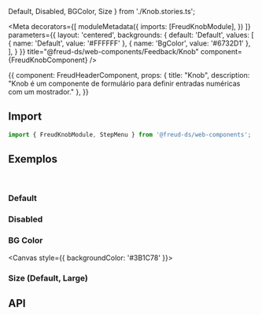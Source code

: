   Default,
  Disabled,
  BGColor,
  Size
} from './Knob.stories.ts';

<Meta
  decorators={[
    moduleMetadata({
      imports: [FreudKnobModule],
    })
  ]}
  parameters={{
    layout: 'centered',
    backgrounds: {
      default: 'Default',
      values: [
        { name: 'Default', value: '#FFFFFF' },
        { name: 'BgColor', value: '#6732D1' },
      ],
    }
  }}
title="@freud-ds/web-components/Feedback/Knob" component={FreudKnobComponent} />

<Story name="Storyname-hidden">
  {{
    component: FreudHeaderComponent,
    props: {
      title: "Knob",
      description: "Knob é um componente de formulário para definir entradas numéricas com um mostrador."
    },
  }}
</Story>

## <a id="importing"></a>Import

```ts
import { FreudKnobModule, StepMenu } from '@freud-ds/web-components';
```

## <a id="exemplos"></a>Exemplos
<br />

### Default
<Canvas>
  <Story story={Default}/>
</Canvas>

### Disabled
<Canvas>
  <Story story={Disabled}/>
</Canvas>

### BG Color
<Canvas style={{ backgroundColor: '#3B1C78' }}>
  <Story story={BGColor}/>
</Canvas>

### Size (Default, Large)
<Canvas>
  <Story story={Size}/>
</Canvas>

## <a id="api"></a>API

<ArgsTable of={FreudKnobComponent} />
